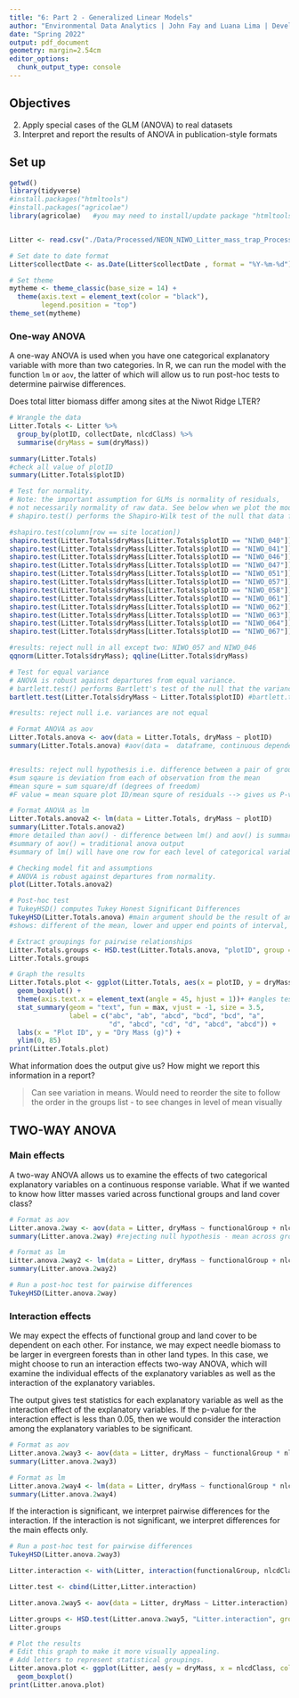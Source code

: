 ```yaml
---
title: "6: Part 2 - Generalized Linear Models"
author: "Environmental Data Analytics | John Fay and Luana Lima | Developed by Kateri Salk"
date: "Spring 2022"
output: pdf_document
geometry: margin=2.54cm
editor_options: 
  chunk_output_type: console
---
```


## Objectives
2. Apply special cases of the GLM (ANOVA) to real datasets
3. Interpret and report the results of ANOVA in publication-style formats

## Set up
```r
getwd()
library(tidyverse)
#install.packages("htmltools")
#install.packages("agricolae")
library(agricolae)   #you may need to install/update package "htmltools" before installing and loading agricolae


Litter <- read.csv("./Data/Processed/NEON_NIWO_Litter_mass_trap_Processed.csv", stringsAsFactors = TRUE)

# Set date to date format
Litter$collectDate <- as.Date(Litter$collectDate , format = "%Y-%m-%d")

# Set theme
mytheme <- theme_classic(base_size = 14) +
  theme(axis.text = element_text(color = "black"), 
        legend.position = "top")
theme_set(mytheme)
```

### One-way ANOVA
A one-way ANOVA is used when you have one categorical explanatory variable with more than two categories. In R, we can run the model with the function `lm` or `aov`, the latter of which will allow us to run post-hoc tests to determine pairwise differences.

Does total litter biomass differ among sites at the Niwot Ridge LTER?
```r
# Wrangle the data
Litter.Totals <- Litter %>%
  group_by(plotID, collectDate, nlcdClass) %>%
  summarise(dryMass = sum(dryMass))

summary(Litter.Totals)
#check all value of plotID
summary(Litter.Totals$plotID)

# Test for normality. 
# Note: the important assumption for GLMs is normality of residuals, 
# not necessarily normality of raw data. See below when we plot the model.
# shapiro.test() performs the Shapiro-Wilk test of the null that data follows a normal distribution

#shapiro.test(column[row == site location])
shapiro.test(Litter.Totals$dryMass[Litter.Totals$plotID == "NIWO_040"]) #p-value < 0.05 - reject null hypothesis = data does NOT follow normal distribution
shapiro.test(Litter.Totals$dryMass[Litter.Totals$plotID == "NIWO_041"])
shapiro.test(Litter.Totals$dryMass[Litter.Totals$plotID == "NIWO_046"]) #follows normal distribution
shapiro.test(Litter.Totals$dryMass[Litter.Totals$plotID == "NIWO_047"])
shapiro.test(Litter.Totals$dryMass[Litter.Totals$plotID == "NIWO_051"])
shapiro.test(Litter.Totals$dryMass[Litter.Totals$plotID == "NIWO_057"]) #follows normal distribution
shapiro.test(Litter.Totals$dryMass[Litter.Totals$plotID == "NIWO_058"])
shapiro.test(Litter.Totals$dryMass[Litter.Totals$plotID == "NIWO_061"])
shapiro.test(Litter.Totals$dryMass[Litter.Totals$plotID == "NIWO_062"])
shapiro.test(Litter.Totals$dryMass[Litter.Totals$plotID == "NIWO_063"])
shapiro.test(Litter.Totals$dryMass[Litter.Totals$plotID == "NIWO_064"])
shapiro.test(Litter.Totals$dryMass[Litter.Totals$plotID == "NIWO_067"])

#results: reject null in all except two: NIWO_057 and NIWO_046
qqnorm(Litter.Totals$dryMass); qqline(Litter.Totals$dryMass)

# Test for equal variance
# ANOVA is robust against departures from equal variance.
# bartlett.test() performs Bartlett's test of the null that the variances in each of the groups (samples) are the same.
bartlett.test(Litter.Totals$dryMass ~ Litter.Totals$plotID) #bartlett.test(variable ~ level)

#results: reject null i.e. variances are not equal

# Format ANOVA as aov
Litter.Totals.anova <- aov(data = Litter.Totals, dryMass ~ plotID)
summary(Litter.Totals.anova) #aov(data =  dataframe, continuous dependent variable ~ categorical variable) - similar to lm()


#results: reject null hypothesis i.e. difference between a pair of group means is statiscally significant
#sum sqaure is deviation from each of observation from the mean 
#mean squre = sum square/df (degrees of freedom)
#F value = mean square plot ID/mean squre of residuals --> gives us P-value

# Format ANOVA as lm
Litter.Totals.anova2 <- lm(data = Litter.Totals, dryMass ~ plotID)
summary(Litter.Totals.anova2)
#more detailed than aov() - difference between lm() and aov() is summary table
#summary of aov() = traditional anova output
#summary of lm() will have one row for each level of categorical variable

# Checking model fit and assumptions
# ANOVA is robust against departures from normality.
plot(Litter.Totals.anova2)

# Post-hoc test
# TukeyHSD() computes Tukey Honest Significant Differences
TukeyHSD(Litter.Totals.anova) #main argument should be the result of an anova test - aka using aov()
#shows: different of the mean, lower and upper end points of interval, p-value 

# Extract groupings for pairwise relationships
Litter.Totals.groups <- HSD.test(Litter.Totals.anova, "plotID", group = TRUE) #finds groups across different levels that have a similar mean #HSD.test(anova object, category, group = TRUE) group = TRUE specifies to group levels with same/similar mean
Litter.Totals.groups

# Graph the results
Litter.Totals.plot <- ggplot(Litter.Totals, aes(x = plotID, y = dryMass)) +
  geom_boxplot() +
  theme(axis.text.x = element_text(angle = 45, hjust = 1))+ #angles test since siteIDs are long 
  stat_summary(geom = "text", fun = max, vjust = -1, size = 3.5,
               label = c("abc", "ab", "abcd", "bcd", "bcd", "a", 
                         "d", "abcd", "cd", "d", "abcd", "abcd")) +
  labs(x = "Plot ID", y = "Dry Mass (g)") +
  ylim(0, 85)
print(Litter.Totals.plot)
```

What information does the output give us? How might we report this information in a report?

> Can see variation in means. Would need to reorder the site to follow the order in the groups list - to see changes in level of mean visually

## TWO-WAY ANOVA
### Main effects
A two-way ANOVA allows us to examine the effects of two categorical explanatory variables on a continuous response variable. What if we wanted to know how litter masses varied across functional groups and land cover class?

```r
# Format as aov
Litter.anova.2way <- aov(data = Litter, dryMass ~ functionalGroup + nlcdClass)
summary(Litter.anova.2way) #rejecting null hypothesis - mean across groups is different

# Format as lm
Litter.anova.2way2 <- lm(data = Litter, dryMass ~ functionalGroup + nlcdClass)
summary(Litter.anova.2way2)

# Run a post-hoc test for pairwise differences
TukeyHSD(Litter.anova.2way)

```

### Interaction effects
We may expect the effects of functional group and land cover to be dependent on each other. For instance, we may expect needle biomass to be larger in evergreen forests than in other land types. In this case, we might choose to run an interaction effects two-way ANOVA, which will examine the individual effects of the explanatory variables as well as the interaction of the explanatory variables.

The output gives test statistics for each explanatory variable as well as the interaction effect of the explanatory variables. If the p-value for the interaction effect is less than 0.05, then we would consider the interaction among the explanatory variables to be significant.

```r
# Format as aov
Litter.anova.2way3 <- aov(data = Litter, dryMass ~ functionalGroup * nlcdClass) # * means you want to see the interaction between the functionalGroup and nlcdClass
summary(Litter.anova.2way3)

# Format as lm
Litter.anova.2way4 <- lm(data = Litter, dryMass ~ functionalGroup * nlcdClass)
summary(Litter.anova.2way4)

```

If the interaction is significant, we interpret pairwise differences for the interaction. If the interaction is not significant, we interpret differences for the main effects only.
```r
# Run a post-hoc test for pairwise differences
TukeyHSD(Litter.anova.2way3)

Litter.interaction <- with(Litter, interaction(functionalGroup, nlcdClass)) #has 24 levels - combo of functional group and class (interaction levels)

Litter.test <- cbind(Litter,Litter.interaction)

Litter.anova.2way5 <- aov(data = Litter, dryMass ~ Litter.interaction)

Litter.groups <- HSD.test(Litter.anova.2way5, "Litter.interaction", group = TRUE)
Litter.groups

# Plot the results
# Edit this graph to make it more visually appealing.
# Add letters to represent statistical groupings.
Litter.anova.plot <- ggplot(Litter, aes(y = dryMass, x = nlcdClass, color = functionalGroup)) +
  geom_boxplot()
print(Litter.anova.plot)

```


